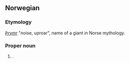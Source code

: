 ==Norwegian==

===Etymology===
{{etyl|non|lang=no}} ''[[Þrymr]]'' "noise, uproar", name of a giant in Norse mythology.

===Proper noun===
{{infl|no|proper noun}}

# {{given name|male|lang=no}}.